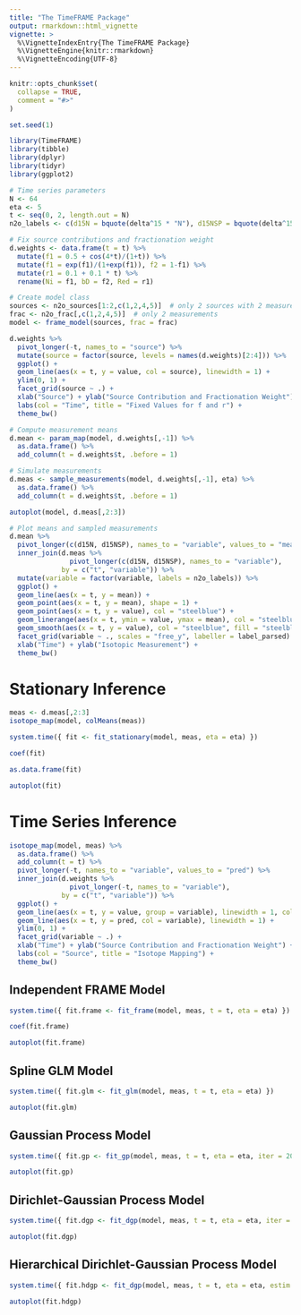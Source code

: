 ```yaml
---
title: "The TimeFRAME Package"
output: rmarkdown::html_vignette
vignette: >
  %\VignetteIndexEntry{The TimeFRAME Package}
  %\VignetteEngine{knitr::rmarkdown}
  %\VignetteEncoding{UTF-8}
---
```


```r
knitr::opts_chunk$set(
  collapse = TRUE,
  comment = "#>"
)

set.seed(1)
```

```r
library(TimeFRAME)
library(tibble)
library(dplyr)
library(tidyr)
library(ggplot2)

# Time series parameters
N <- 64
eta <- 5
t <- seq(0, 2, length.out = N)
n2o_labels <- c(d15N = bquote(delta^15 * "N"), d15NSP = bquote(delta^15 * "N" ^ "SP"))

# Fix source contributions and fractionation weight
d.weights <- data.frame(t = t) %>%
  mutate(f1 = 0.5 + cos(4*t)/(1+t)) %>%
  mutate(f1 = exp(f1)/(1+exp(f1)), f2 = 1-f1) %>%
  mutate(r1 = 0.1 + 0.1 * t) %>%
  rename(Ni = f1, bD = f2, Red = r1)

# Create model class
sources <- n2o_sources[1:2,c(1,2,4,5)]  # only 2 sources with 2 measurements
frac <- n2o_frac[,c(1,2,4,5)]  # only 2 measurements
model <- frame_model(sources, frac = frac)

d.weights %>%
  pivot_longer(-t, names_to = "source") %>%
  mutate(source = factor(source, levels = names(d.weights)[2:4])) %>%
  ggplot() +
  geom_line(aes(x = t, y = value, col = source), linewidth = 1) +
  ylim(0, 1) +
  facet_grid(source ~ .) +
  xlab("Source") + ylab("Source Contribution and Fractionation Weight") +
  labs(col = "Time", title = "Fixed Values for f and r") +
  theme_bw()
```


```r
# Compute measurement means
d.mean <- param_map(model, d.weights[,-1]) %>% 
  as.data.frame() %>%
  add_column(t = d.weights$t, .before = 1)

# Simulate measurements
d.meas <- sample_measurements(model, d.weights[,-1], eta) %>% 
  as.data.frame() %>%
  add_column(t = d.weights$t, .before = 1)

autoplot(model, d.meas[,2:3])
```


```r
# Plot means and sampled measurements
d.mean %>%
  pivot_longer(c(d15N, d15NSP), names_to = "variable", values_to = "mean") %>%
  inner_join(d.meas %>%
               pivot_longer(c(d15N, d15NSP), names_to = "variable"),
             by = c("t", "variable")) %>%
  mutate(variable = factor(variable, labels = n2o_labels)) %>%
  ggplot() +
  geom_line(aes(x = t, y = mean)) +
  geom_point(aes(x = t, y = mean), shape = 1) +
  geom_point(aes(x = t, y = value), col = "steelblue") +
  geom_linerange(aes(x = t, ymin = value, ymax = mean), col = "steelblue", alpha = 0.6) +
  geom_smooth(aes(x = t, y = value), col = "steelblue", fill = "steelblue") +
  facet_grid(variable ~ ., scales = "free_y", labeller = label_parsed) +
  xlab("Time") + ylab("Isotopic Measurement") +
  theme_bw()
```



# Stationary Inference

```r
meas <- d.meas[,2:3]
isotope_map(model, colMeans(meas))
```


```r
system.time({ fit <- fit_stationary(model, meas, eta = eta) })
```


```r
coef(fit)
```


```r
as.data.frame(fit)
```


```r
autoplot(fit)
```



# Time Series Inference

```r
isotope_map(model, meas) %>%
  as.data.frame() %>%
  add_column(t = t) %>%
  pivot_longer(-t, names_to = "variable", values_to = "pred") %>%
  inner_join(d.weights %>%
               pivot_longer(-t, names_to = "variable"),
             by = c("t", "variable")) %>%
  ggplot() +
  geom_line(aes(x = t, y = value, group = variable), linewidth = 1, col = "gray80") +
  geom_line(aes(x = t, y = pred, col = variable), linewidth = 1) +
  ylim(0, 1) +
  facet_grid(variable ~ .) +
  xlab("Time") + ylab("Source Contribution and Fractionation Weight") + 
  labs(col = "Source", title = "Isotope Mapping") +
  theme_bw()
```


## Independent FRAME Model

```r
system.time({ fit.frame <- fit_frame(model, meas, t = t, eta = eta) })
```


```r
coef(fit.frame)
```



```r
autoplot(fit.frame)
```



## Spline GLM Model

```r
system.time({ fit.glm <- fit_glm(model, meas, t = t, eta = eta) })
```


```r
autoplot(fit.glm)
```



## Gaussian Process Model

```r
system.time({ fit.gp <- fit_gp(model, meas, t = t, eta = eta, iter = 2000) })
```


```r
autoplot(fit.gp)
```



## Dirichlet-Gaussian Process Model

```r
system.time({ fit.dgp <- fit_dgp(model, meas, t = t, eta = eta, iter = 2000) })
```


```r
autoplot(fit.dgp)
```



## Hierarchical Dirichlet-Gaussian Process Model

```r
system.time({ fit.hdgp <- fit_dgp(model, meas, t = t, eta = eta, estim.rho = TRUE, iter = 2000) })
```


```r
autoplot(fit.hdgp)
```





